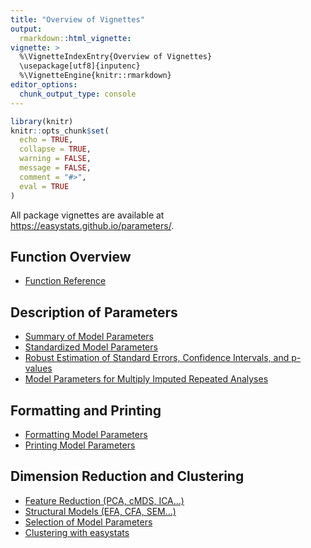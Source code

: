 ```yaml
---
title: "Overview of Vignettes"
output: 
  rmarkdown::html_vignette:
vignette: >
  %\VignetteIndexEntry{Overview of Vignettes}
  \usepackage[utf8]{inputenc}
  %\VignetteEngine{knitr::rmarkdown}
editor_options: 
  chunk_output_type: console
---
```


```r
library(knitr)
knitr::opts_chunk$set(
  echo = TRUE,
  collapse = TRUE,
  warning = FALSE,
  message = FALSE,
  comment = "#>",
  eval = TRUE
)
```

All package vignettes are available at [https://easystats.github.io/parameters/](https://easystats.github.io/parameters/).

## Function Overview

* [Function Reference](https://easystats.github.io/parameters/reference/index.html)

## Description of Parameters

* [Summary of Model Parameters](https://easystats.github.io/parameters/articles/model_parameters.html)
* [Standardized Model Parameters](https://easystats.github.io/parameters/articles/model_parameters_standardized.html)
* [Robust Estimation of Standard Errors, Confidence Intervals, and p-values](https://easystats.github.io/parameters/articles/model_parameters_robust.html)
* [Model Parameters for Multiply Imputed Repeated Analyses](https://easystats.github.io/parameters/articles/model_parameters_mice.html)

## Formatting and Printing

* [Formatting Model Parameters](https://easystats.github.io/parameters/articles/model_parameters_formatting.html)
* [Printing Model Parameters](https://easystats.github.io/parameters/articles/model_parameters_print.html)

## Dimension Reduction and Clustering

* [Feature Reduction (PCA, cMDS, ICA...)](https://easystats.github.io/parameters/articles/parameters_reduction.html)
* [Structural Models (EFA, CFA, SEM...)](https://easystats.github.io/parameters/articles/efa_cfa.html)
* [Selection of Model Parameters](https://easystats.github.io/parameters/articles/parameters_selection.html)
* [Clustering with easystats](https://easystats.github.io/parameters/articles/clustering.html)
